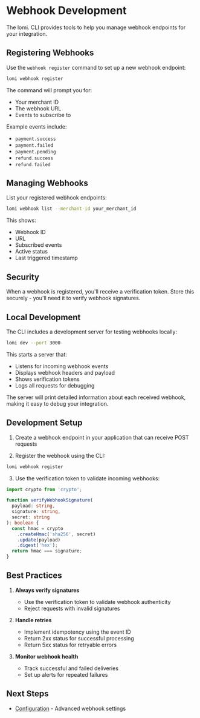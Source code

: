 # Webhook Development

The lomi. CLI provides tools to help you manage webhook endpoints for your integration.

## Registering Webhooks

Use the `webhook register` command to set up a new webhook endpoint:

```bash copy
lomi webhook register
```

The command will prompt you for:
- Your merchant ID
- The webhook URL
- Events to subscribe to

Example events include:
- `payment.success`
- `payment.failed`
- `payment.pending`
- `refund.success`
- `refund.failed`

## Managing Webhooks

List your registered webhook endpoints:

```bash copy
lomi webhook list --merchant-id your_merchant_id
```

This shows:
- Webhook ID
- URL
- Subscribed events
- Active status
- Last triggered timestamp

## Security

When a webhook is registered, you'll receive a verification token. Store this securely - you'll need it to verify webhook signatures.

## Local Development

The CLI includes a development server for testing webhooks locally:

```bash copy
lomi dev --port 3000
```

This starts a server that:
- Listens for incoming webhook events
- Displays webhook headers and payload
- Shows verification tokens
- Logs all requests for debugging

The server will print detailed information about each received webhook, making it easy to debug your integration.

## Development Setup

1. Create a webhook endpoint in your application that can receive POST requests

2. Register the webhook using the CLI:
```bash copy
lomi webhook register
```

3. Use the verification token to validate incoming webhooks:
```typescript
import crypto from 'crypto';

function verifyWebhookSignature(
  payload: string,
  signature: string,
  secret: string
): boolean {
  const hmac = crypto
    .createHmac('sha256', secret)
    .update(payload)
    .digest('hex');
  return hmac === signature;
}
```

## Best Practices

1. **Always verify signatures**
   - Use the verification token to validate webhook authenticity
   - Reject requests with invalid signatures

2. **Handle retries**
   - Implement idempotency using the event ID
   - Return 2xx status for successful processing
   - Return 5xx status for retryable errors

3. **Monitor webhook health**
   - Track successful and failed deliveries
   - Set up alerts for repeated failures

## Next Steps

- [Configuration](./configuration) - Advanced webhook settings
```